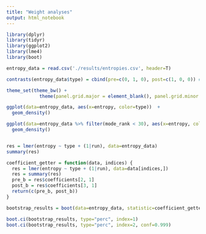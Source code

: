 ```yaml
---
title: "Weight analyses"
output: html_notebook
---
```

```r
library(dplyr)
library(tidyr)
library(ggplot2)
library(lme4)
library(boot)
```

```r
entropy_data = read.csv('./results/entropies.csv', header=T)
```

```r
contrasts(entropy_data$type) = cbind(pre=c(0, 1, 0), post=c(1, 0, 0)) # make random the reference
```
 
```r
theme_set(theme_bw() +
            theme(panel.grid.major = element_blank(), panel.grid.minor = element_blank()))
```

```r
ggplot(data=entropy_data, aes(x=entropy, color=type))  +
  geom_density()
```
 
 
```r
ggplot(data=entropy_data %>% filter(mode_rank < 30), aes(x=entropy, color=type))  +
  geom_density()
```
```r

```

```r
res = lmer(entropy ~ type + (1|run), data=entropy_data)
summary(res)
```

```r
coefficient_getter = function(data, indices) {
  res = lmer(entropy ~ type + (1|run), data=data[indices,])
  res = summary(res)
  pre_b = res$coefficients[2, 1]
  post_b = res$coefficients[3, 1]
  return(c(pre_b, post_b))
}

```

```r
bootstrap_results = boot(data=entropy_data, statistic=coefficient_getter, R=5000)
```

```r
boot.ci(bootstrap_results, type="perc", index=1)
boot.ci(bootstrap_results, type="perc", index=2, conf=0.999)
```

